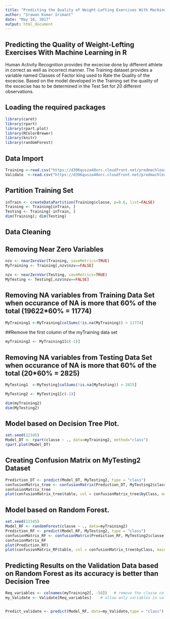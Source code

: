 ---
title: "Predicting the Quality of Weight-Lefting Exercises With Machine Learning in R"
author: "Srawan Kumar Srimant"
date: "May 16, 2017"
output: html_document
---

## Predicting the Quality of Weight-Lefting Exercises With Machine Learning in R

Human Activity Recognition provides the excecise done by different athlete in correct as well as incorrect manner.
The Training dataset provides a variable named Classes of Factor king used to Rate the Quality of the excecise.
Based on the model developed in the Training set the quality of the excecise has to be determined in the Test Set
for 20 different observations.

## Loading the required packages

```{r}
library(caret)
library(rpart)
library(rpart.plot)
library(RColorBrewer)
library(knitr)
library(randomForest)
```


## Data Import
```{r}
Training <-read.csv("https://d396qusza40orc.cloudfront.net/predmachlearn/pml-training.csv")
Validate  <-read.csv("https://d396qusza40orc.cloudfront.net/predmachlearn/pml-testing.csv")
```

## Partition Training Set
```{r}
inTrain <- createDataPartition(Training$classe, p=0.6, list=FALSE)
Training <- Training[inTrain, ]
Testing <- Training[-inTrain, ]
dim(Training); dim(Testing)
```


## Data Cleaning
## Removing Near Zero Variables
```{r}
nzv <- nearZeroVar(Training, saveMetrics=TRUE)
MyTraining <- Training[,nzv$nzv==FALSE]

nzv <- nearZeroVar(Testing, saveMetrics=TRUE)
MyTesting <- Testing[,nzv$nzv==FALSE]
```

## Removing NA variables from Training Data Set when occurance of NA is more that 60% of the total (19622*60% = 11774)

```{r}
MyTraining1 <-MyTraining[colSums(!is.na(MyTraining)) > 11774]
```

##Remove the first column of the myTraining data set

```{r}
myTraining2 <- MyTraining1[c(-1)]

```

## Removing NA variables from Testing  Data Set when occurance of NA is more that 60% of the total (20*60% = 2825)

```{r}
MyTesting1  <-MyTesting[colSums(!is.na(MyTesting)) > 2825]

MyTesting2 <- MyTesting1[c(-1)]

dim(myTraining2)
dim(MyTesting2)

```


## Model based on Decision Tree Plot.

```{r}
set.seed(12345)
Model_DT <- rpart(classe ~ ., data=myTraining2, method="class")
rpart.plot(Model_DT)

```

## Creating Confusion Matrix on MyTesting2 Dataset

```{r}
Prediction_DT <- predict(Model_DT, MyTesting2, type = "class")
confusionMatrix_tree <- confusionMatrix(Prediction_DT, MyTesting2$classe)
confusionMatrix_tree
plot(confusionMatrix_tree$table, col = confusionMatrix_tree$byClass, main = paste("Decision Tree Confusion Matrix: Accuracy =", round(confusionMatrix_tree$overall['Accuracy'], 4)))

```

## Model based on Random Forest.

```{r}
set.seed(12345)
Model_RF <- randomForest(classe ~ ., data=myTraining2)
Prediction_RF <- predict(Model_RF, MyTesting2, type = "class")
confusionMatrix_RF <- confusionMatrix(Prediction_RF, MyTesting2$classe)
confusionMatrix_RF
plot(Prediction_RF)
plot(confusionMatrix_RF$table, col = confusionMatrix_tree$byClass, main = paste("Random Forest Confusion Matrix: Accuracy =", round(confusionMatrix_RF$overall['Accuracy'], 4)))
```

## Predicting Results on the Validation Data based on Random Forest as its accuracy is better than Decision Tree

```{r}
Req_variables <- colnames(myTraining2[, -58])   # remove the classe column
my_Validate <- Validate[Req_variables]    # allow only variables in validate that are also in myTraining


Predict_validate <- predict(Model_RF, data=my_Validate,type = "class")

```


